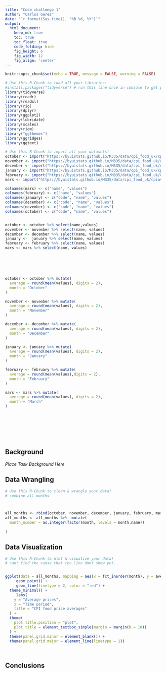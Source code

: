 ```yaml
---
title: "Code challenge 1"
author: "Carlos Gerez"
date: "`r format(Sys.time(), '%B %d, %Y')`"
output:
  html_document:  
    keep_md: true
    toc: true
    toc_float: true
    code_folding: hide
    fig_height: 6
    fig_width: 12
    fig_align: 'center'
---
```


```r
knitr::opts_chunk$set(echo = TRUE, message = FALSE, warning = FALSE)
```

```r
# Use this R-Chunk to load all your libraries!
#install.packages("tidyverse") # run this line once in console to get package
library(tidyverse)
library(readr)
library(readxl)
library(rio)
library(dplyr)
library(ggplot2)
library(lubridate)
library(scales)
library(riem)
library("ggthemes")
library(ggridges)
library(ggtext)
```

```r
# Use this R-Chunk to import all your datasets!
october <- import("https://byuistats.github.io/M335/data/cpi_food_uk/cpiaverageprices201910.xlsx", skip = 1) 
november <- import("https://byuistats.github.io/M335/data/cpi_food_uk/cpiaverageprices201911.xlsx", skip = 1)
december <- import("https://byuistats.github.io/M335/data/cpi_food_uk/cpiaverageprices201912.xlsx", skip = 1)
january <- import("https://byuistats.github.io/M335/data/cpi_food_uk/cpiaverageprices202001.xlsx", skip = 1)
february <- import("https://byuistats.github.io/M335/data/cpi_food_uk/cpiaverageprices202002.xlsx", skip = 1)
mars <- import("https://byuistats.github.io/M335/data/cpi_food_uk/cpiaverageprices202003.xlsx", skip = 1)

colnames(mars) <- c("name", "values")
colnames(february) <- c("name", "values")
colnames(january) <- c("code", "name", "values")
colnames(december) <- c("code", "name", "values")
colnames(november) <- c("code", "name", "values")
colnames(october) <- c("code", "name", "values")


october <- october %>% select(name,values)
november <- november %>% select(name, values)
december <- december %>% select(name, values)
january <-  january %>% select(name, values)
february <- february %>% select(name, values)
mars <- mars %>% select(name, values)






october <- october %>% mutate(
  average = round(mean(values), digits = 2),
  month = "October"
)

november <- november %>% mutate(
  average = round(mean(values), digits = 2),
  month = "November"
)

december <- december %>% mutate(
  average = round(mean(values), digits = 2),
  month = "December"
)

january <- january %>% mutate(
  average = round(mean(values), digits = 2),
  month = "January"
)

february <- february %>% mutate(
  average = round(mean(values),digits = 2),
  month = "February"
)

mars <- mars %>% mutate(
  average = round(mean(values), digits = 2),
  month = "March"
)









```

## Background

_Place Task Background Here_

## Data Wrangling

```r
# Use this R-Chunk to clean & wrangle your data!
# combine all months



all_months <- rbind(october, november, december, january, february, mars)
all_months <- all_months %>%  mutate(
  month_number = as.integer(factor(month, levels = month.name))
 
)

```

## Data Visualization

```r
# Use this R-Chunk to plot & visualize your data!
# cant find the cause that the line dont show yet.


ggplot(data = all_months, mapping = aes(x = fct_inorder(month), y = average, group = 1)) +
     geom_point() + 
     geom_line(linetype = 2, color = "red") +
  theme_minimal() +
     labs(
    y = "Average prices",
    x = "Time period",
    title = "CPI food price averages"
  ) +
  theme(
    plot.title.position = "plot",
    plot.title = element_textbox_simple(margin = margin(b = 10))
  ) +
  theme(panel.grid.minor = element_blank()) +
  theme(panel.grid.major = element_line(linetype = 1)) 
  



```

## Conclusions

